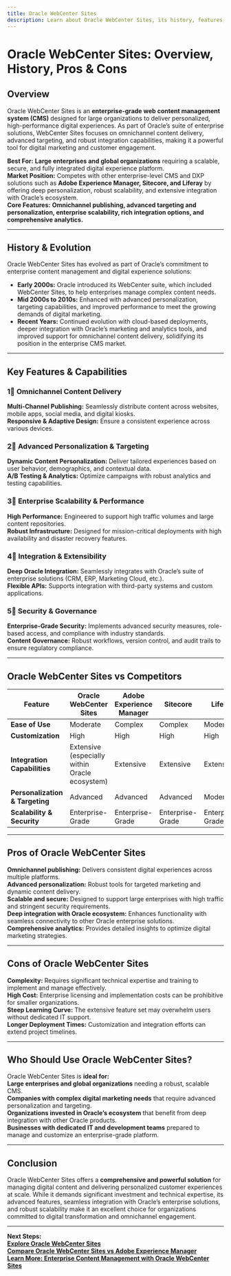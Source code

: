 ```yaml
---
title: Oracle WebCenter Sites
description: Learn about Oracle WebCenter Sites, its history, features, and how it compares to other enterprise digital experience platforms.
---
```


# **Oracle WebCenter Sites: Overview, History, Pros & Cons**

## **Overview**  
Oracle WebCenter Sites is an **enterprise-grade web content management system (CMS)** designed for large organizations to deliver personalized, high-performance digital experiences. As part of Oracle’s suite of enterprise solutions, WebCenter Sites focuses on omnichannel content delivery, advanced targeting, and robust integration capabilities, making it a powerful tool for digital marketing and customer engagement.

 **Best For:** **Large enterprises and global organizations** requiring a scalable, secure, and fully integrated digital experience platform.  
 **Market Position:** Competes with other enterprise-level CMS and DXP solutions such as **Adobe Experience Manager, Sitecore, and Liferay** by offering deep personalization, robust scalability, and extensive integration with Oracle’s ecosystem.  
 **Core Features:** **Omnichannel publishing, advanced targeting and personalization, enterprise scalability, rich integration options, and comprehensive analytics.**

---

## **History & Evolution**  
Oracle WebCenter Sites has evolved as part of Oracle’s commitment to enterprise content management and digital experience solutions:

- **Early 2000s:** Oracle introduced its WebCenter suite, which included WebCenter Sites, to help enterprises manage complex content needs.
- **Mid 2000s to 2010s:** Enhanced with advanced personalization, targeting capabilities, and improved performance to meet the growing demands of digital marketing.
- **Recent Years:** Continued evolution with cloud-based deployments, deeper integration with Oracle’s marketing and analytics tools, and improved support for omnichannel content delivery, solidifying its position in the enterprise CMS market.

---

## **Key Features & Capabilities**

### **1⃣ Omnichannel Content Delivery**  
 **Multi-Channel Publishing:** Seamlessly distribute content across websites, mobile apps, social media, and digital kiosks.  
 **Responsive & Adaptive Design:** Ensure a consistent experience across various devices.

### **2⃣ Advanced Personalization & Targeting**  
 **Dynamic Content Personalization:** Deliver tailored experiences based on user behavior, demographics, and contextual data.  
 **A/B Testing & Analytics:** Optimize campaigns with robust analytics and testing capabilities.

### **3⃣ Enterprise Scalability & Performance**  
 **High Performance:** Engineered to support high traffic volumes and large content repositories.  
 **Robust Infrastructure:** Designed for mission-critical deployments with high availability and disaster recovery features.

### **4⃣ Integration & Extensibility**  
 **Deep Oracle Integration:** Seamlessly integrates with Oracle’s suite of enterprise solutions (CRM, ERP, Marketing Cloud, etc.).  
 **Flexible APIs:** Supports integration with third-party systems and custom applications.

### **5⃣ Security & Governance**  
 **Enterprise-Grade Security:** Implements advanced security measures, role-based access, and compliance with industry standards.  
 **Content Governance:** Robust workflows, version control, and audit trails to ensure regulatory compliance.

---

## **Oracle WebCenter Sites vs Competitors**

| Feature                    | Oracle WebCenter Sites  | Adobe Experience Manager | Sitecore             | Liferay              |
|----------------------------|-------------------------|--------------------------|----------------------|----------------------|
| **Ease of Use**            |  Moderate              |  Complex               |  Complex            |  Moderate           |
| **Customization**          |  High                 |  High                  |  High              |  High              |
| **Integration Capabilities** |  Extensive (especially within Oracle ecosystem) |  Extensive    |  Extensive        |  Extensive         |
| **Personalization & Targeting** |  Advanced         |  Advanced              |  Advanced          |  Moderate          |
| **Scalability & Security** |  Enterprise-Grade     |  Enterprise-Grade      |  Enterprise-Grade  |  Enterprise-Grade  |

---

## **Pros of Oracle WebCenter Sites**  
 **Omnichannel publishing:** Delivers consistent digital experiences across multiple platforms.  
 **Advanced personalization:** Robust tools for targeted marketing and dynamic content delivery.  
 **Scalable and secure:** Designed to support large enterprises with high traffic and stringent security requirements.  
 **Deep integration with Oracle ecosystem:** Enhances functionality with seamless connectivity to other Oracle enterprise solutions.  
 **Comprehensive analytics:** Provides detailed insights to optimize digital marketing strategies.

---

## **Cons of Oracle WebCenter Sites**  
 **Complexity:** Requires significant technical expertise and training to implement and manage effectively.  
 **High Cost:** Enterprise licensing and implementation costs can be prohibitive for smaller organizations.  
 **Steep Learning Curve:** The extensive feature set may overwhelm users without dedicated IT support.  
 **Longer Deployment Times:** Customization and integration efforts can extend project timelines.

---

## **Who Should Use Oracle WebCenter Sites?**  
Oracle WebCenter Sites is **ideal for:**  
 **Large enterprises and global organizations** needing a robust, scalable CMS.  
 **Companies with complex digital marketing needs** that require advanced personalization and targeting.  
 **Organizations invested in Oracle’s ecosystem** that benefit from deep integration with other Oracle products.  
 **Businesses with dedicated IT and development teams** prepared to manage and customize an enterprise-grade platform.

---

## **Conclusion**  
Oracle WebCenter Sites offers a **comprehensive and powerful solution** for managing digital content and delivering personalized customer experiences at scale. While it demands significant investment and technical expertise, its advanced features, seamless integration with Oracle’s enterprise solutions, and robust scalability make it an excellent choice for organizations committed to digital transformation and omnichannel engagement.

---

 **Next Steps:**  
 **[Explore Oracle WebCenter Sites](https://www.oracle.com/webcenter/sites/)**  
 **[Compare Oracle WebCenter Sites vs Adobe Experience Manager](#)**  
 **[Learn More: Enterprise Content Management with Oracle WebCenter Sites](#)**
